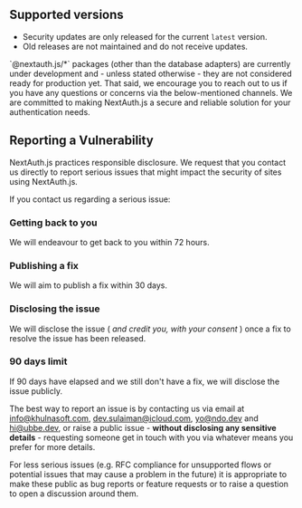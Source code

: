 
<h2 className="dark:border-primary-100/10 mt-10 flex flex-row items-center gap-2 border-b border-neutral-200/70 pb-1 text-3xl font-semibold tracking-tight text-slate-900 contrast-more:border-neutral-400 dark:text-slate-100 contrast-more:dark:border-neutral-400">
  <GitBranch className="size-8" /> <span>Supported versions</span>
</h2>

- Security updates are only released for the current `latest` version.
- Old releases are not maintained and do not receive updates.

<Callout>
  `@nextauth.js/*` packages (other than the database adapters) are currently
  under development and - unless stated otherwise - they are not considered
  ready for production yet. That said, we encourage you to reach out to us if
  you have any questions or concerns via the below-mentioned channels. We are
  committed to making NextAuth.js a secure and reliable solution for your
  authentication needs.
</Callout>

<h2 className="dark:border-primary-100/10 mt-10 flex flex-row items-center gap-2 border-b border-neutral-200/70 pb-1 text-3xl font-semibold tracking-tight text-slate-900 contrast-more:border-neutral-400 dark:text-slate-100 contrast-more:dark:border-neutral-400">
  <ChatCircleText className="size-8" /> <span>Reporting a Vulnerability</span>
</h2>

NextAuth.js practices responsible disclosure. We request that you contact us directly to report serious issues that might impact the security of sites using NextAuth.js.

If you contact us regarding a serious issue:

<Steps>

### Getting back to you

We will endeavour to get back to you within 72 hours.

### Publishing a fix

We will aim to publish a fix within 30 days.

### Disclosing the issue

We will disclose the issue ( _and credit you, with your consent_ ) once a fix to resolve the issue has been released.

### 90 days limit

If 90 days have elapsed and we still don't have a fix, we will disclose the issue publicly.

</Steps>

The best way to report an issue is by contacting us via email at info@khulnasoft.com, dev.sulaiman@icloud.com,
yo@ndo.dev and hi@ubbe.dev, or raise a public issue - **without disclosing any sensitive details** - requesting someone get in touch with you via whatever means you prefer for more details.

<Callout type="info">
  For less serious issues (e.g. RFC compliance for unsupported flows or
  potential issues that may cause a problem in the future) it is appropriate to
  make these public as bug reports or feature requests or to raise a question to
  open a discussion around them.
</Callout>
